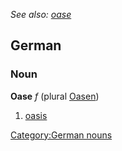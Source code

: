 ''See also: [[oase]]''
==German==
===Noun===
'''Oase''' ''f'' (plural [[Oasen]])
# [[oasis]]

[[Category:German nouns]]